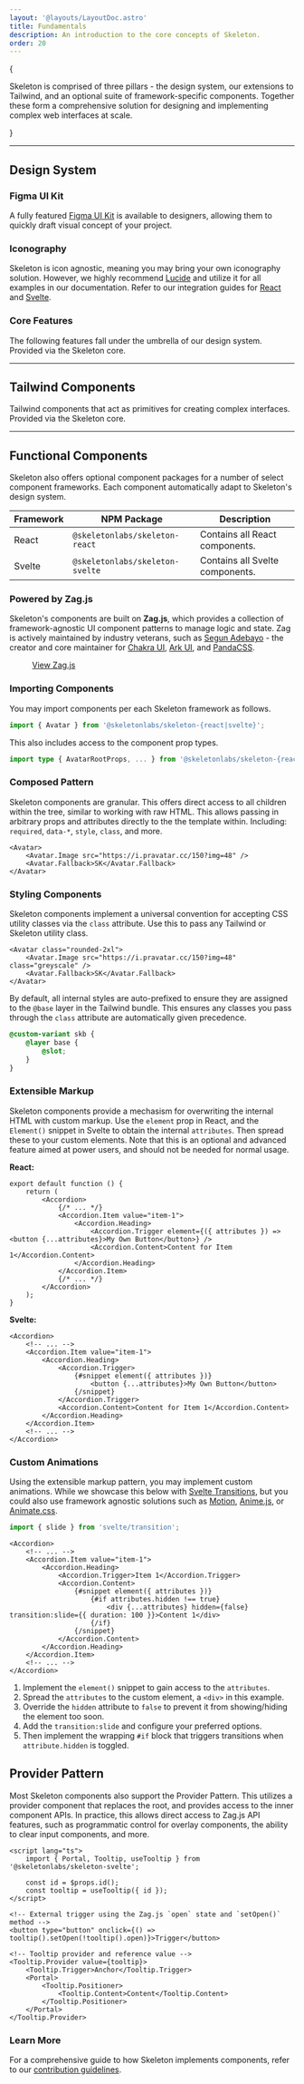 ```yaml
---
layout: '@layouts/LayoutDoc.astro'
title: Fundamentals
description: An introduction to the core concepts of Skeleton.
order: 20
---
```




{

<p className="text-xl">
	Skeleton is comprised of three pillars - the design system, our extensions to Tailwind, and an optional suite of framework-specific
	components. Together these form a comprehensive solution for designing and implementing complex web interfaces at scale.
</p>

}

---

## Design System

### Figma UI Kit

A fully featured [Figma UI Kit](/figma) is available to designers, allowing them to quickly draft visual concept of your project.

### Iconography

Skeleton is icon agnostic, meaning you may bring your own iconography solution. However, we highly recommend [Lucide](https://lucide.dev/) and utilize it for all examples in our documentation. Refer to our integration guides for [React](/docs/integrations/iconography/react) and [Svelte](/docs/integrations/iconography/svelte).

### Core Features

The following features fall under the umbrella of our design system. Provided via the Skeleton core.

<NavGrid collection="docs" path="design/" classes="md:grid-cols-2" />

---

## Tailwind Components

Tailwind components that act as primitives for creating complex interfaces. Provided via the Skeleton core.

<NavGrid collection="docs" path="tailwind/" classes="md:grid-cols-2" />

---

## Functional Components

Skeleton also offers optional component packages for a number of select component frameworks. Each component automatically adapt to Skeleton's design system.

| Framework | NPM Package                     | Description                     |
| --------- | ------------------------------- | ------------------------------- |
| React     | `@skeletonlabs/skeleton-react`  | Contains all React components.  |
| Svelte    | `@skeletonlabs/skeleton-svelte` | Contains all Svelte components. |

### Powered by Zag.js

Skeleton's components are built on **Zag.js**, which provides a collection of framework-agnostic UI component patterns to manage logic and state. Zag is actively maintained by industry veterans, such as [Segun Adebayo](https://github.com/segunadebayo) - the creator and core maintainer for [Chakra UI](https://www.chakra-ui.com/), [Ark UI](https://ark-ui.com/), and [PandaCSS](https://panda-css.com/).

<figure class="linker bg-noise">
	<a class="btn preset-filled" href="https://zagjs.com/" target="_blank">
		View Zag.js
	</a>
</figure>

### Importing Components

You may import components per each Skeleton framework as follows.

```ts
import { Avatar } from '@skeletonlabs/skeleton-{react|svelte}';
```

This also includes access to the component prop types.

```ts
import type { AvatarRootProps, ... } from '@skeletonlabs/skeleton-{react|svelte}';
```

### Composed Pattern

Skeleton components are granular. This offers direct access to all children within the tree, similar to working with raw HTML. This allows passing in arbitrary props and attributes directly to the the template within. Including: `required`, `data-*`, `style`, `class`, and more.

```svelte
<Avatar>
	<Avatar.Image src="https://i.pravatar.cc/150?img=48" />
	<Avatar.Fallback>SK</Avatar.Fallback>
</Avatar>
```

### Styling Components

Skeleton components implement a universal convention for accepting CSS utility classes via the `class` attribute. Use this to pass any Tailwind or Skeleton utility class.

```svelte
<Avatar class="rounded-2xl">
	<Avatar.Image src="https://i.pravatar.cc/150?img=48" class="greyscale" />
	<Avatar.Fallback>SK</Avatar.Fallback>
</Avatar>
```

By default, all internal styles are auto-prefixed to ensure they are assigned to the `@base` layer in the Tailwind bundle. This ensures any classes you pass through the `class` attribute are automatically given precedence.

```css
@custom-variant skb {
	@layer base {
		@slot;
	}
}
```

### Extensible Markup

Skeleton components provide a mechasism for overwriting the internal HTML with custom markup. Use the `element` prop in React, and the `Element()` snippet in Svelte to obtain the internal `attributes`. Then spread these to your custom elements. Note that this is an optional and advanced feature aimed at power users, and should not be needed for normal usage.

**React:**

```tsx
export default function () {
	return (
		<Accordion>
			{/* ... */}
			<Accordion.Item value="item-1">
				<Accordion.Heading>
					<Accordion.Trigger element={({ attributes }) => <button {...attributes}>My Own Button</button>} />
					<Accordion.Content>Content for Item 1</Accordion.Content>
				</Accordion.Heading>
			</Accordion.Item>
			{/* ... */}
		</Accordion>
	);
}
```

**Svelte:**

```svelte
<Accordion>
	<!-- ... -->
	<Accordion.Item value="item-1">
		<Accordion.Heading>
			<Accordion.Trigger>
				{#snippet element({ attributes })}
					<button {...attributes}>My Own Button</button>
				{/snippet}
			</Accordion.Trigger>
			<Accordion.Content>Content for Item 1</Accordion.Content>
		</Accordion.Heading>
	</Accordion.Item>
	<!-- ... -->
</Accordion>
```

### Custom Animations

Using the extensible markup pattern, you may implement custom animations. While we showcase this below with [Svelte Transitions](https://svelte.dev/docs/svelte/transition), but you could also use framework agnostic solutions such as [Motion](https://motion.dev/), [Anime.js](https://animejs.com/), or [Animate.css](https://animate.style/).

```ts
import { slide } from 'svelte/transition';
```

```svelte
<Accordion>
	<!-- ... -->
	<Accordion.Item value="item-1">
		<Accordion.Heading>
			<Accordion.Trigger>Item 1</Accordion.Trigger>
			<Accordion.Content>
				{#snippet element({ attributes })}
					{#if attributes.hidden !== true}
						<div {...attributes} hidden={false} transition:slide={{ duration: 100 }}>Content 1</div>
					{/if}
				{/snippet}
			</Accordion.Content>
		</Accordion.Heading>
	</Accordion.Item>
	<!-- ... -->
</Accordion>
```

1. Implement the `element()` snippet to gain access to the `attributes`.
2. Spread the `attributes` to the custom element, a `<div>` in this example.
3. Override the `hidden` attribute to `false` to prevent it from showing/hiding the element too soon.
4. Add the `transition:slide` and configure your preferred options.
5. Then implement the wrapping `#if` block that triggers transitions when `attribute.hidden` is toggled.

## Provider Pattern

Most Skeleton components also support the Provider Pattern. This utilizes a provider component that replaces the root, and provides access to the inner component APIs. In practice, this allows direct access to Zag.js API features, such as programmatic control for overlay components, the ability to clear input components, and more.

```svelte
<script lang="ts">
	import { Portal, Tooltip, useTooltip } from '@skeletonlabs/skeleton-svelte';

	const id = $props.id();
	const tooltip = useTooltip({ id });
</script>

<!-- External trigger using the Zag.js `open` state and `setOpen()` method -->
<button type="button" onclick={() => tooltip().setOpen(!tooltip().open)}>Trigger</button>

<!-- Tooltip provider and reference value -->
<Tooltip.Provider value={tooltip}>
	<Tooltip.Trigger>Anchor</Tooltip.Trigger>
	<Portal>
		<Tooltip.Positioner>
			<Tooltip.Content>Content</Tooltip.Content>
		</Tooltip.Positioner>
	</Portal>
</Tooltip.Provider>
```

### Learn More

For a comprehensive guide to how Skeleton implements components, refer to our [contribution guidelines](/docs/resources/contribute/components).
